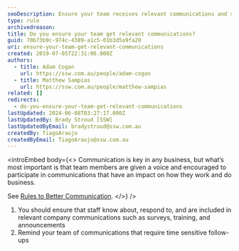 ```yaml
---
seoDescription: Ensure your team receives relevant communications and stay connected through surveys, training, and announcements.
type: rule
archivedreason:
title: Do you ensure your team get relevant communications?
guid: 70b73b9c-974c-4389-a1c5-01b3d5a9fa20
uri: ensure-your-team-get-relevant-communications
created: 2019-07-05T22:31:06.000Z
authors:
  - title: Adam Cogan
    url: https://ssw.com.au/people/adam-cogan
  - title: Matthew Sampias
    url: https://ssw.com.au/people/matthew-sampias
related: []
redirects:
  - do-you-ensure-your-team-get-relevant-communications
lastUpdated: 2024-06-08T03:27:17.000Z
lastUpdatedBy: Brady Stroud [SSW]
lastUpdatedByEmail: bradystroud@ssw.com.au
createdBy: TiagoAraujo
createdByEmail: TiagoAraujo@ssw.com.au
---
```


<introEmbed
  body={<>
Communication is key in any business, but what’s most important is that team members are given a voice and encouraged to participate in communications that have an impact on how they work and do business.

See [Rules to Better Communication](/rules-to-better-communication).
  </>}
/>
1. You should ensure that staff know about, respond to, and are included in relevant company communications such as surveys, training, and announcements
2. Remind your team of communications that require time sensitive follow-ups
